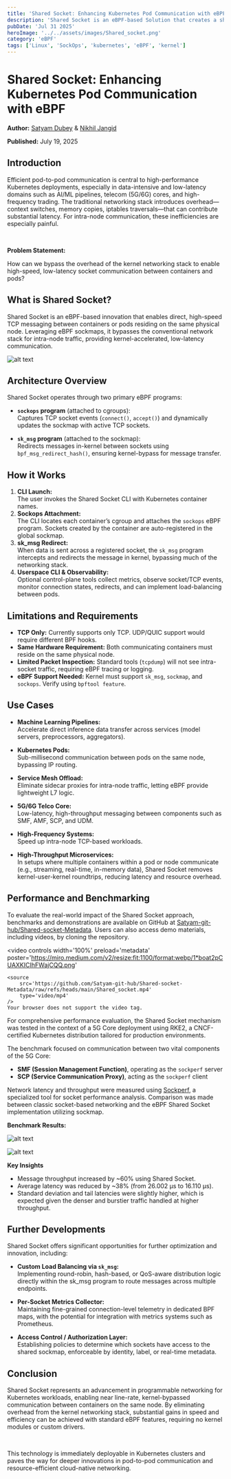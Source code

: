 ```yaml
---
title: 'Shared Socket: Enhancing Kubernetes Pod Communication with eBPF'
description: 'Shared Socket is an eBPF-based Solution that creates a shared communication mesh between sockets using ebpf Sockmaps, bypassing the traditional networking stack for select intra-node traffic.'
pubDate: 'Jul 31 2025'
heroImage: '../../assets/images/Shared_socket.png'
category: 'eBPF'
tags: ['Linux', 'SockOps', 'kubernetes', 'eBPF', 'kernel']
---
```


# Shared Socket: Enhancing Kubernetes Pod Communication with eBPF

**Author:** [Satyam Dubey](https://www.linkedin.com/in/satyam-dubey-142598258/) & [Nikhil Jangid](https://www.linkedin.com/in/nikhil-jangid-ab6625269/)

**Published:** July 19, 2025

## Introduction

Efficient pod-to-pod communication is central to high-performance Kubernetes deployments, especially in data-intensive and low-latency domains such as AI/ML pipelines, telecom (5G/6G) cores, and high-frequency trading. The traditional networking stack introduces overhead—context switches, memory copies, iptables traversals—that can contribute substantial latency. For intra-node communication, these inefficiencies are especially painful.

<br>

**Problem Statement:**

How can we bypass the overhead of the kernel networking stack to enable high-speed, low-latency socket communication between containers and pods?

## What is Shared Socket?

Shared Socket is an eBPF-based innovation that enables direct, high-speed TCP messaging between containers or pods residing on the same physical node. Leveraging eBPF sockmaps, it bypasses the conventional network stack for intra-node traffic, providing kernel-accelerated, low-latency communication.

![alt text](https://miro.medium.com/v2/resize:fit:1100/format:webp/1*8fiQ9FqtTGyd2i96Est1MQ.png)

## Architecture Overview

Shared Socket operates through two primary eBPF programs:

- **`sockops` program** (attached to cgroups):  
   Captures TCP socket events (`connect()`, `accept()`) and dynamically updates the sockmap with active TCP sockets.

- **`sk_msg` program** (attached to the sockmap):  
   Redirects messages in-kernel between sockets using `bpf_msg_redirect_hash()`, ensuring kernel-bypass for message transfer.

## How it Works

1. **CLI Launch:**  
   The user invokes the Shared Socket CLI with Kubernetes container names.
2. **Sockops Attachment:**  
   The CLI locates each container’s cgroup and attaches the `sockops` eBPF program. Sockets created by the container are auto-registered in the global sockmap.
3. **sk_msg Redirect:**  
   When data is sent across a registered socket, the `sk_msg` program intercepts and redirects the message in kernel, bypassing much of the networking stack.
4. **Userspace CLI & Observability:**  
   Optional control-plane tools collect metrics, observe socket/TCP events, monitor connection states, redirects, and can implement load-balancing between pods.

## Limitations and Requirements

- **TCP Only:** Currently supports only TCP. UDP/QUIC support would require different BPF hooks.
- **Same Hardware Requirement:** Both communicating containers must reside on the same physical node.
- **Limited Packet Inspection:** Standard tools (`tcpdump`) will not see intra-socket traffic, requiring eBPF tracing or logging.
- **eBPF Support Needed:** Kernel must support `sk_msg`, `sockmap`, and `sockops`. Verify using `bpftool feature`.

## Use Cases

- **Machine Learning Pipelines:**  
   Accelerate direct inference data transfer across services (model servers, preprocessors, aggregators).

- **Kubernetes Pods:**  
   Sub-millisecond communication between pods on the same node, bypassing IP routing.

- **Service Mesh Offload:**  
   Eliminate sidecar proxies for intra-node traffic, letting eBPF provide lightweight L7 logic.

- **5G/6G Telco Core:**  
   Low-latency, high-throughput messaging between components such as SMF, AMF, SCP, and UDM.

- **High-Frequency Systems:**  
   Speed up intra-node TCP-based workloads.

- **High-Throughput Microservices:**  
   In setups where multiple containers within a pod or node communicate (e.g., streaming, real-time, in-memory data), Shared Socket removes kernel-user-kernel roundtrips, reducing latency and resource overhead.

## Performance and Benchmarking

To evaluate the real-world impact of the Shared Socket approach, benchmarks and demonstrations are available on GitHub at [Satyam-git-hub/Shared-socket-Metadata](https://github.com/Satyam-git-hub/Shared-socket-Metadata). Users can also access demo materials, including videos, by cloning the repository.

<video
	controls
	width='100%'
	preload='metadata'
	poster='https://miro.medium.com/v2/resize:fit:1100/format:webp/1*boat2pCUAXKICIhFWajCQQ.png'
>
	<source
		src='https://github.com/Satyam-git-hub/Shared-socket-Metadata/raw/refs/heads/main/Shared_socket.mp4'
		type='video/mp4'
	/>
	Your browser does not support the video tag.
</video>

For comprehensive performance evaluation, the Shared Socket mechanism was tested in the context of a 5G Core deployment using RKE2, a CNCF-certified Kubernetes distribution tailored for production environments.

The benchmark focused on communication between two vital components of the 5G Core:

- **SMF (Session Management Function)**, operating as the `sockperf` server
- **SCP (Service Communication Proxy)**, acting as the `sockperf` client

Network latency and throughput were measured using [Sockperf](https://github.com/Mellanox/sockperf), a specialized tool for socket performance analysis. Comparison was made between classic socket-based networking and the eBPF Shared Socket implementation utilizing sockmap.

**Benchmark Results:**

![alt text](https://miro.medium.com/v2/resize:fit:1100/format:webp/1*boat2pCUAXKICIhFWajCQQ.png)

![alt text](https://miro.medium.com/v2/resize:fit:828/format:webp/1*n54zYHlZLLN3iv4ZqleD1A.png)

**Key Insights**

- Message throughput increased by ~60% using Shared Socket.
- Average latency was reduced by ~38% (from 26.002 µs to 16.110 µs).
- Standard deviation and tail latencies were slightly higher, which is expected given the denser and burstier traffic handled at higher throughput.

## Further Developments

Shared Socket offers significant opportunities for further optimization and innovation, including:

- **Custom Load Balancing via `sk_msg`:**  
  Implementing round-robin, hash-based, or QoS-aware distribution logic directly within the sk_msg program to route messages across multiple endpoints.

- **Per-Socket Metrics Collector:**  
  Maintaining fine-grained connection-level telemetry in dedicated BPF maps, with the potential for integration with metrics systems such as Prometheus.

- **Access Control / Authorization Layer:**  
  Establishing policies to determine which sockets have access to the shared sockmap, enforceable by identity, label, or real-time metadata.

## Conclusion

Shared Socket represents an advancement in programmable networking for Kubernetes workloads, enabling near line-rate, kernel-bypassed communication between containers on the same node. By eliminating overhead from the kernel networking stack, substantial gains in speed and efficiency can be achieved with standard eBPF features, requiring no kernel modules or custom drivers.

</br>

This technology is immediately deployable in Kubernetes clusters and paves the way for deeper innovations in pod-to-pod communication and resource-efficient cloud-native networking.
